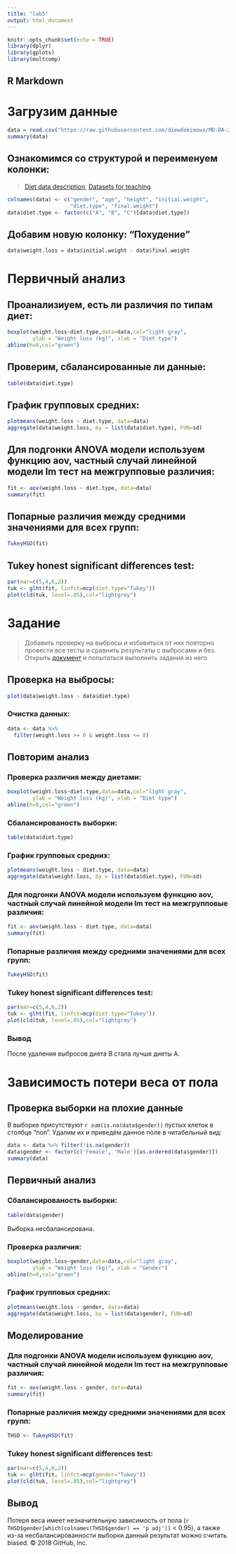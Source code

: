 ---
title: "lab5"
output: html_document
---

```{r setup, include=FALSE}
knitr::opts_chunk$set(echo = TRUE)
library(dplyr)
library(gplots)
library(multcomp)
```

## R Markdown

# Загрузим данные
```{r}
data = read.csv("https://raw.githubusercontent.com/diewdokimowa/MD-DA-2018/master/data/diet.csv",row.names=1)
summary(data)
```

## Ознакомимся со структурой и переименуем колонки:
>[Diet data description](https://www.sheffield.ac.uk/polopoly_fs/1.547015!/file/Diet_data_description.docx), [Datasets for teaching](https://www.sheffield.ac.uk/mash/data).

```{r}
colnames(data) <- c("gender", "age", "height", "initial.weight", 
                    "diet.type", "final.weight")
data$diet.type <- factor(c("A", "B", "C")[data$diet.type])
```

## Добавим новую колонку: "Похудение"
```{r}
data$weight.loss = data$initial.weight - data$final.weight
```

# Первичный анализ

## Проанализиуем, есть ли различия по типам диет:
```{r}
boxplot(weight.loss~diet.type,data=data,col="light gray",
        ylab = "Weight loss (kg)", xlab = "Diet type")
abline(h=0,col="green")
```

## Проверим, сбалансированные ли данные:
```{r}
table(data$diet.type)
```

## График групповых средних:
```{r}
plotmeans(weight.loss ~ diet.type, data=data)
aggregate(data$weight.loss, by = list(data$diet.type), FUN=sd)
```


## Для подгонки ANOVA модели используем функцию aov, частный случай линейной модели lm тест на межгрупповые различия:
```{r}
fit <- aov(weight.loss ~ diet.type, data=data)
summary(fit)
```

## Попарные различия между средними значениями для всех групп:
```{r}
TukeyHSD(fit)
```

## Tukey honest significant differences test:
```{r}
par(mar=c(5,4,6,2))
tuk <- glht(fit, linfct=mcp(diet.type="Tukey"))
plot(cld(tuk, level=.05),col="lightgrey")
```

# Задание
>Добавить проверку на выбросы и избавиться от них повторно провести все тесты и сравнить результаты с выбросами и без. Открыть [документ](https://www.sheffield.ac.uk/polopoly_fs/1.547015!/file/Diet_data_description.docx) и попытаться выполнить задания из него

## Проверка на выбросы:
```{r}
plot(data$weight.loss ~ data$diet.type)
```

### Очистка данных:
```{r}
data <- data %>%
  filter(weight.loss >= 0 & weight.loss <= 8)
```

## Повторим анализ

### Проверка различия между диетами:
```{r}
boxplot(weight.loss~diet.type,data=data,col="light gray",
        ylab = "Weight loss (kg)", xlab = "Diet type")
abline(h=0,col="green")
```

### Сбалансированость выборки:
```{r}
table(data$diet.type)
```

### График групповых средних:
```{r}
plotmeans(weight.loss ~ diet.type, data=data)
aggregate(data$weight.loss, by = list(data$diet.type), FUN=sd)
```

### Для подгонки ANOVA модели используем функцию aov, частный случай линейной модели lm тест на межгрупповые различия:
```{r}
fit <- aov(weight.loss ~ diet.type, data=data)
summary(fit)
```

### Попарные различия между средними значениями для всех групп:
```{r}
TukeyHSD(fit)
```

### Tukey honest significant differences test:
```{r}
par(mar=c(5,4,6,2))
tuk <- glht(fit, linfct=mcp(diet.type="Tukey"))
plot(cld(tuk, level=.05),col="lightgrey")
```

### Вывод
После удаления выбросов диета B стала лучше диеты A.

# Зависимость потери веса от пола

## Проверка выборки на плохие данные
В выборке присутствуют `r sum(is.na(data$gender))` пустых клеток в столбце "пол".
Удалим их и приведём данное поле в читабельный вид:

```{r}
data <- data %>% filter(!is.na(gender))
data$gender <- factor(c('Female', 'Male')[as.ordered(data$gender)])
summary(data)
```

## Первичный анализ

### Сбалансированость выборки:
```{r}
table(data$gender)
```

Выборка несбалансирована.

### Проверка различия:
```{r}
boxplot(weight.loss~gender,data=data,col="light gray",
        ylab = "Weight loss (kg)", xlab = "Gender")
abline(h=0,col="green")
```

### График групповых средних:
```{r}
plotmeans(weight.loss ~ gender, data=data)
aggregate(data$weight.loss, by = list(data$gender), FUN=sd)
```

## Моделирование

### Для подгонки ANOVA модели используем функцию aov, частный случай линейной модели lm тест на межгрупповые различия:
```{r}
fit <- aov(weight.loss ~ gender, data=data)
summary(fit)
```

### Попарные различия между средними значениями для всех групп:
```{r}
THSD <- TukeyHSD(fit)
```

### Tukey honest significant differences test:
```{r}
par(mar=c(5,4,6,2))
tuk <- glht(fit, linfct=mcp(gender="Tukey"))
plot(cld(tuk, level=.05),col="lightgrey")
```

## Вывод
Потеря веса имеет незначительную зависимость от пола (`r THSD$gender[which(colnames(THSD$gender) == 'p adj')]` < 0.95),  а также из-за несбалансированности выборки данный результат можно считать biased.
© 2018 GitHub, Inc.